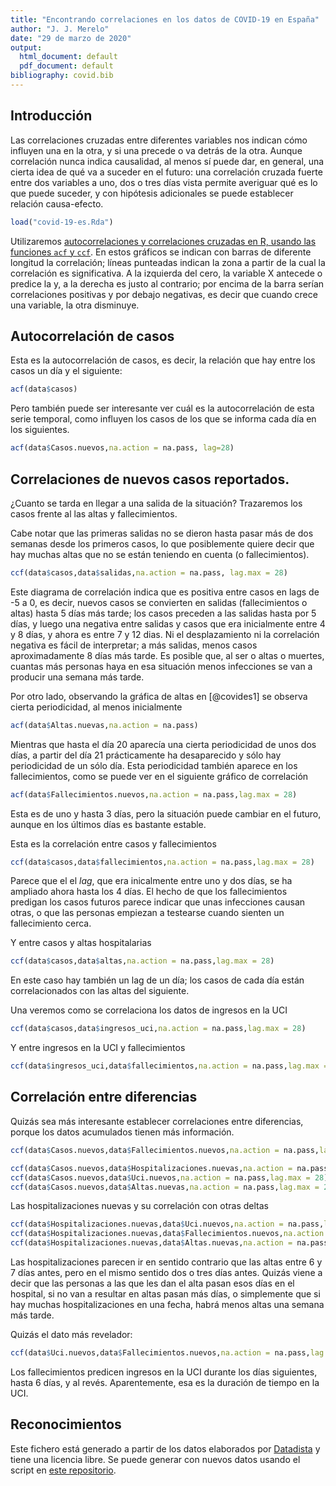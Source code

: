 ```yaml
---
title: "Encontrando correlaciones en los datos de COVID-19 en España"
author: "J. J. Merelo"
date: "29 de marzo de 2020"
output:
  html_document: default
  pdf_document: default
bibliography: covid.bib
---
```


## Introducción

Las correlaciones cruzadas entre diferentes variables nos indican cómo influyen una en la otra, y si una precede o va detrás de la otra. Aunque correlación nunca indica causalidad, al menos sí puede dar, en general, una cierta idea de qué va a suceder en el futuro: una correlación cruzada fuerte entre dos variables a uno, dos o tres días vista permite averiguar qué es lo que puede suceder, y con hipótesis adicionales se puede establecer relación causa-efecto.

```r
load("covid-19-es.Rda")
```

Utilizaremos [autocorrelaciones y correlaciones cruzadas en R, usando las funciones `acf` y `ccf`](https://online.stat.psu.edu/stat510/lesson/8/8.2). En estos gráficos se indican con barras de diferente longitud la correlación; líneas punteadas indican la zona a partir de la cual la correlación es significativa. A la izquierda del cero, la variable X antecede o predice la y, a la derecha es justo al contrario; por encima de la barra serían correlaciones positivas y por debajo negativas, es decir que cuando crece una variable, la otra disminuye.

## Autocorrelación de casos

Esta es la autocorrelación de casos, es decir, la relación que hay entre los casos un día y el siguiente:

```r
acf(data$casos)
```

Pero también puede ser interesante ver cuál es la autocorrelación de esta serie temporal, como influyen los casos de los que se informa cada día en los siguientes.

```r
acf(data$Casos.nuevos,na.action = na.pass, lag=28)
```


## Correlaciones de nuevos casos reportados.

¿Cuanto se tarda en llegar a una salida de la situación? Trazaremos los casos frente al las altas y fallecimientos.

Cabe notar que las primeras salidas no se dieron hasta pasar más de dos semanas desde los primeros casos, lo que posiblemente quiere decir que hay muchas altas que no se están teniendo en cuenta (o fallecimientos).

```r
ccf(data$casos,data$salidas,na.action = na.pass, lag.max = 28)
```

Este diagrama de correlación indica que es positiva entre casos en lags de -5 a 0, es decir, nuevos casos se convierten en salidas (fallecimientos o altas) hasta 5 días más tarde; los casos preceden a las salidas hasta por 5 días, y luego una negativa entre salidas y casos que era inicialmente entre 4 y 8 días, y ahora es entre 7 y 12 dias. Ni el desplazamiento ni la correlación negativa es fácil de interpretar; a más salidas, menos casos aproximadamente 8 días más tarde. Es posible que, al ser o altas o muertes, cuantas más personas haya en esa situación menos infecciones se van a producir una semana más tarde.

Por otro lado, observando la gráfica de altas en [@covides1] se observa cierta periodicidad, al menos inicialmente 

```r
acf(data$Altas.nuevas,na.action = na.pass)
```

Mientras que hasta el día 20 aparecía una cierta periodicidad de unos dos días, a partir del día 21 prácticamente ha desaparecido y sólo hay periodicidad de un sólo día. Esta periodicidad también aparece en los fallecimientos, como se puede ver en el siguiente gráfico de correlación

```r
acf(data$Fallecimientos.nuevos,na.action = na.pass,lag.max = 28)
```

Esta es de uno y hasta 3 días, pero la situación puede cambiar en el futuro, aunque en los últimos días es bastante estable.

Esta es la correlación entre casos y fallecimientos
```r
ccf(data$casos,data$fallecimientos,na.action = na.pass,lag.max = 28)
```

Parece que el el *lag*, que era inicalmente entre uno y dos días, se ha ampliado ahora hasta los 4 días. El hecho de que los fallecimientos predigan los casos futuros parece indicar que unas infecciones causan otras, o que las personas empiezan a testearse cuando sienten un fallecimiento cerca.

Y entre casos y altas hospitalarias

```r
ccf(data$casos,data$altas,na.action = na.pass,lag.max = 28)
```

En este caso hay también un lag de un día; los casos de cada día están correlacionados con las altas del siguiente.

Una veremos como se correlaciona los datos de ingresos en la UCI
```r
ccf(data$casos,data$ingresos_uci,na.action = na.pass,lag.max = 28)
```

Y entre ingresos en la UCI y fallecimientos

```r
ccf(data$ingresos_uci,data$fallecimientos,na.action = na.pass,lag.max = 28)
```

## Correlación entre diferencias

Quizás sea más interesante establecer correlaciones entre diferencias, porque los datos acumulados tienen más información.

```r
ccf(data$Casos.nuevos,data$Fallecimientos.nuevos,na.action = na.pass,lag.max = 28)

ccf(data$Casos.nuevos,data$Hospitalizaciones.nuevas,na.action = na.pass,lag.max = 28)
ccf(data$Casos.nuevos,data$Uci.nuevos,na.action = na.pass,lag.max = 28)
ccf(data$Casos.nuevos,data$Altas.nuevas,na.action = na.pass,lag.max = 28)
```

Las hospitalizaciones nuevas y su correlación con otras deltas

```r
ccf(data$Hospitalizaciones.nuevas,data$Uci.nuevos,na.action = na.pass,lag.max = 28)
ccf(data$Hospitalizaciones.nuevas,data$Fallecimientos.nuevos,na.action = na.pass,lag.max = 28)
ccf(data$Hospitalizaciones.nuevas,data$Altas.nuevas,na.action = na.pass,lag.max = 28)
```

Las hospitalizaciones parecen ir en sentido contrario que las altas entre 6 y 7 días antes, pero en el mismo sentido dos o tres días antes. Quizás viene a decir que las personas a las que les dan el alta pasan esos días en el hospital, si no van a resultar en altas pasan más días, o simplemente que si hay muchas hospitalizaciones en una fecha, habrá menos altas una semana más tarde.

Quizás el dato más revelador:

```r
ccf(data$Uci.nuevos,data$Fallecimientos.nuevos,na.action = na.pass,lag.max = 28)
```

Los fallecimientos predicen ingresos en la UCI durante los días siguientes, hasta 6 días, y al revés. Aparentemente, esa es la duración de tiempo en la UCI.

## Reconocimientos

Este fichero está generado a partir de los datos elaborados por [Datadista](https://github.com/datadista/datasets) y tiene una licencia libre. Se puede generar con nuevos datos usando el script en [este repositorio](https://github.com/JJ/covid-reports).
